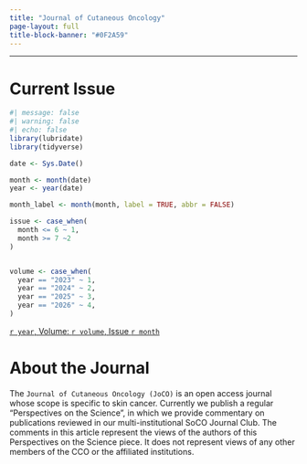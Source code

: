 ```yaml
---
title: "Journal of Cutaneous Oncology"
page-layout: full
title-block-banner: "#0F2A59"
---
```


------------------------------------------------------------------------

# Current Issue
```r
#| message: false
#| warning: false
#| echo: false
library(lubridate)
library(tidyverse)

date <- Sys.Date()

month <- month(date)
year <- year(date)

month_label <- month(month, label = TRUE, abbr = FALSE)

issue <- case_when(
  month <= 6 ~ 1,
  month >= 7 ~2
)


volume <- case_when(
  year == "2023" ~ 1,
  year == "2024" ~ 2,
  year == "2025" ~ 3,
  year == "2026" ~ 4,
)

```


[`r year`, Volume: `r volume`, Issue `r month`](https://journalofcutaneousoncology.io)

# About the Journal

The `Journal of Cutaneous Oncology (JoCO)` is an open access journal whose scope is specific to skin cancer. Currently we publish a regular "Perspectives on the Science", in which we provide commentary on publications reviewed in our multi-institutional SoCO Journal Club. The comments in this article represent the views of the authors of this Perspectives on the Science piece. It does not represent views of any other members of the CCO or the affiliated institutions.


